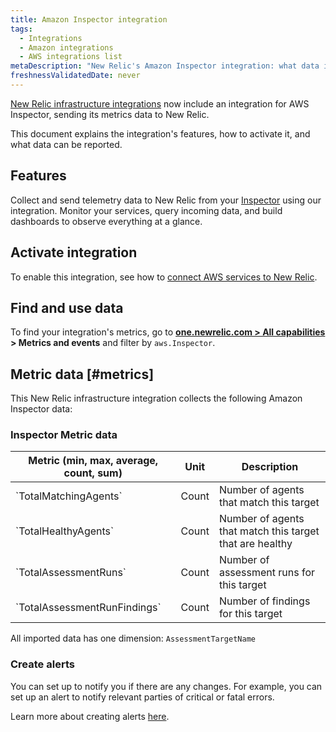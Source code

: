 ```yaml
---
title: Amazon Inspector integration
tags:
  - Integrations
  - Amazon integrations
  - AWS integrations list
metaDescription: "New Relic's Amazon Inspector integration: what data it reports and how to enable it."
freshnessValidatedDate: never
---
```


[New Relic infrastructure integrations](/docs/infrastructure/integrations-getting-started/getting-started/introduction-infrastructure-integrations) now include an integration for AWS Inspector, sending its metrics data to New Relic.

This document explains the integration's features, how to activate it, and what data can be reported.

## Features

Collect and send telemetry data to New Relic from your [Inspector](https://aws.amazon.com/inspector/) using our integration. Monitor your services, query incoming data, and build dashboards to observe everything at a glance.

## Activate integration

To enable this integration, see how to [connect AWS services to New Relic](/docs/infrastructure/amazon-integrations/connect/aws-metric-stream-setup/).

## Find and use data

To find your integration's metrics, go to <DNT>**[one.newrelic.com > All capabilities](https://one.newrelic.com/all-capabilities) > Metrics and events**</DNT> and filter by `aws.Inspector`.

## Metric data [#metrics]

This New Relic infrastructure integration collects the following Amazon Inspector data:

### Inspector Metric data

<table>
  <thead>
    <tr>
      <th style={{ width: "200px" }}>
      Metric (min, max, average, count, sum)  
      </th>
      <th>
      Unit  
      </th>
      <th>
      Description
      </th>
    </tr>
  </thead>
    <tbody>
    <tr>
      <td>
      `TotalMatchingAgents`
      </td>
      <td>
      Count
      </td>
      <td>
      Number of agents that match this target
      </td>
    </tr>
    <tr>
      <td>
      `TotalHealthyAgents`
      </td>
      <td>
      Count
      </td>
      <td>
      Number of agents that match this target that are healthy
      </td>
    </tr>
    <tr>
      <td>
      `TotalAssessmentRuns`
      </td>
      <td>
      Count
      </td>
      <td>
      Number of assessment runs for this target
      </td>
    </tr>
    <tr>
      <td>
      `TotalAssessmentRunFindings`
      </td>
      <td>
      Count
      </td>
      <td>
      Number of findings for this target
      </td>
    </tr>
    </tbody>
</table>

All imported data has one dimension: `AssessmentTargetName`

### Create alerts

You can set up <InlinePopover type="alerts" /> to notify you if there are any changes. For example, you can set up an alert to notify relevant parties of critical or fatal errors.

Learn more about creating alerts [here](/docs/alerts-applied-intelligence/new-relic-alerts/learn-alerts/introduction-alerts/).